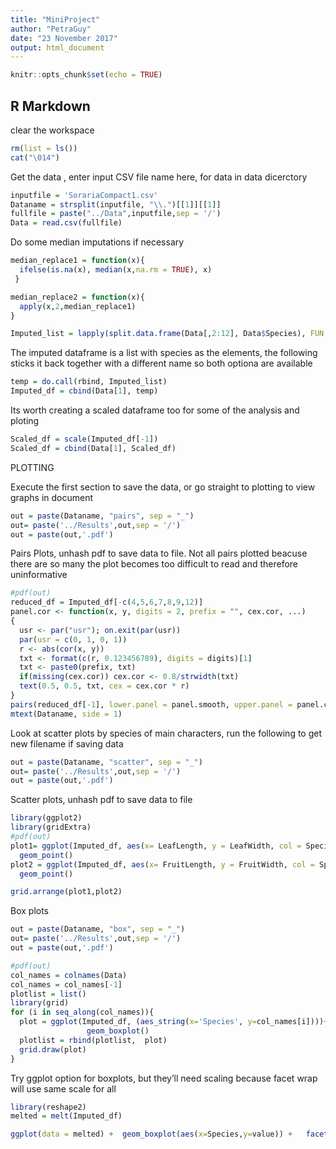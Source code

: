 ```yaml
---
title: "MiniProject"
author: "PetraGuy"
date: "23 November 2017"
output: html_document
---
```


```r
knitr::opts_chunk$set(echo = TRUE)
```

## R Markdown
clear the workspace
```r

rm(list = ls())
cat("\014")
```
Get the data , enter input CSV file name here, for data in data dicerctory
```r
inputfile = 'SorariaCompact1.csv'
Dataname = strsplit(inputfile, "\\.")[[1]][[1]]
fullfile = paste("../Data",inputfile,sep = '/')
Data = read.csv(fullfile)
```

Do some median imputations if necessary
```r
median_replace1 = function(x){
  ifelse(is.na(x), median(x,na.rm = TRUE), x)
 }

median_replace2 = function(x){
  apply(x,2,median_replace1)
}

Imputed_list = lapply(split.data.frame(Data[,2:12], Data$Species), FUN = median_replace2)
```

The imputed dataframe is a list with species as the elements, the following sticks it back together with a different name so both optiona are available

```r
temp = do.call(rbind, Imputed_list)
Imputed_df = cbind(Data[1], temp)
```

Its worth creating a scaled dataframe too for some of the analysis and ploting
```r
Scaled_df = scale(Imputed_df[-1])
Scaled_df = cbind(Data[1], Scaled_df)
```


PLOTTING

Execute the first section to save the data, or go straight to plotting to view graphs in document
```r
out = paste(Dataname, "pairs", sep = "_")
out= paste('../Results',out,sep = '/')
out = paste(out,'.pdf')

```
Pairs Plots, unhash pdf to save data to file. Not all pairs plotted beacuse there are so many the plot becomes too difficult to read and therefore uninformative

```r
#pdf(out)
reduced_df = Imputed_df[-c(4,5,6,7,8,9,12)]
panel.cor <- function(x, y, digits = 2, prefix = "", cex.cor, ...)
{
  usr <- par("usr"); on.exit(par(usr))
  par(usr = c(0, 1, 0, 1))
  r <- abs(cor(x, y))
  txt <- format(c(r, 0.123456789), digits = digits)[1]
  txt <- paste0(prefix, txt)
  if(missing(cex.cor)) cex.cor <- 0.8/strwidth(txt)
  text(0.5, 0.5, txt, cex = cex.cor * r)
}
pairs(reduced_df[-1], lower.panel = panel.smooth, upper.panel = panel.cor, col = Imputed_df$Species)
mtext(Dataname, side = 1)
```

Look at scatter plots by species of main characters, run the following to get new filename if saving data
```r
out = paste(Dataname, "scatter", sep = "_")
out= paste('../Results',out,sep = '/')
out = paste(out,'.pdf')

```

Scatter plots, unhash pdf to save data to file

```r
library(ggplot2)
library(gridExtra)
#pdf(out)
plot1= ggplot(Imputed_df, aes(x= LeafLength, y = LeafWidth, col = Species))+
  geom_point()
plot2 = ggplot(Imputed_df, aes(x= FruitLength, y = FruitWidth, col = Species))+
  geom_point()

grid.arrange(plot1,plot2)
```

Box plots
```r
out = paste(Dataname, "box", sep = "_")
out= paste('../Results',out,sep = '/')
out = paste(out,'.pdf')
```


```r
#pdf(out)
col_names = colnames(Data)
col_names = col_names[-1]
plotlist = list()
library(grid)
for (i in seq_along(col_names)){
  plot = ggplot(Imputed_df, (aes_string(x='Species', y=col_names[i])))+
                 geom_boxplot()
  plotlist = rbind(plotlist,  plot)
  grid.draw(plot)
}

```

Try ggplot option for boxplots, but they'll need scaling because facet wrap will use same scale for all

```r
library(reshape2)
melted = melt(Imputed_df)

ggplot(data = melted) +  geom_boxplot(aes(x=Species,y=value)) +   facet_wrap(~variable)
```


